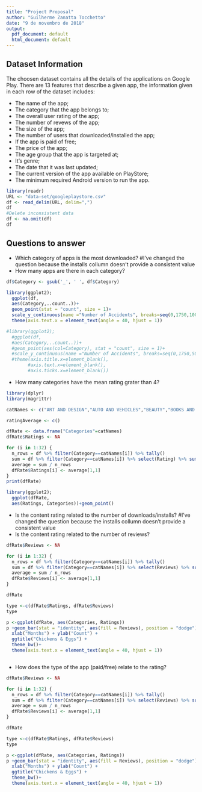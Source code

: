 ```yaml
---
title: "Project Proposal"
author: "Guilherme Zanatta Tocchetto"
date: "9 de novembro de 2018"
output:
  pdf_document: default
  html_document: default
---
```


## Dataset Information

The choosen dataset contains all the details of the applications on Google Play. There are 13 features that describe a given app, the information given in each row of the dataset includes:

 - The name of the app;
 - The category that the app belongs to;
 - The overall user rating of the app;
 - The number of revews of the app;
 - The size of the app;
 - The number of users that downloaded/installed the app;
 - If the app is paid of free;
 - The price of the app;
 - The age group that the app is targeted at;
 - It's genre;
 - The date that it was last updated;
 - The current version of the app available on PlayStore;
 - The minimum required Android version to run the app.

```r
library(readr)
URL <- "data-set/googleplaystore.csv"
df <- read_delim(URL, delim=",")
df
#Delete inconsistent data
df <- na.omit(df)
df
```


## Questions to answer

- Which category of apps is the most downloaded?
#I've changed the question because the installs collumn doesn't provide a consistent value
- How many apps are there in each category?
```r

df$Category <- gsub('_', ' ', df$Category)

library(ggplot2);
  ggplot(df,
  aes(Category,..count..))+
  geom_point(stat = "count", size = 1)+
  scale_y_continuous(name ="Number of Accidents", breaks=seq(0,1750,100))+
  theme(axis.text.x = element_text(angle = 40, hjust = 1))

#library(ggplot2);
  #ggplot(df,
  #aes(Category,..count..))+
  #geom_point(aes(col=Category), stat = "count", size = 1)+
  #scale_y_continuous(name ="Number of Accidents", breaks=seq(0,1750,50))+
  #theme(axis.title.x=element_blank(),
        #axis.text.x=element_blank(),
        #axis.ticks.x=element_blank())
```

- How many categories have the mean rating grater than 4?

```r
library(dplyr)
library(magrittr)

catNames <- c("ART AND DESIGN","AUTO AND VEHICLES","BEAUTY","BOOKS AND REFERENCE","BUSINESS","COMICS","COMMUNICATION","DATING","EDUCATION","ENTERTAINMENT","EVENTS", "FAMILY", "FINANCE","GAME","HEALTH AND FITNESS","HOUSE AND HOME","LIBRARIES AND DEMO","LIFESTYLE","MAPS AND NAVIGATION","MEDICAL","NEWS AND MAGAZINES","PARENTING","PERSONALIZATION","PHOTOGRAPHY","PRODUCTIVITY","SHOPPING","SOCIAL","SPORTS","TOOLS","TRAVEL AND LOCAL","VIDEO PLAYERS","WEATHER")

ratingAverage <- c()

dfRate <- data.frame("Categories"=catNames)
dfRate$Ratings <- NA

for (i in 1:32) {
  n_rows = df %>% filter(Category==catNames[i]) %>% tally()
  sum = df %>% filter(Category==catNames[i]) %>% select(Rating) %>% sum()
  average = sum / n_rows
  dfRate$Ratings[i] <- average[1,1]
}
print(dfRate)

library(ggplot2);
  ggplot(dfRate,
  aes(Ratings, Categories))+geom_point()
```

- Is the content rating related to the number of downloads/installs?
#I've changed the question because the installs collumn doesn't provide a consistent value
- Is the content rating related to the number of reviews?

```r



dfRate$Reviews <- NA

for (i in 1:32) {
  n_rows = df %>% filter(Category==catNames[i]) %>% tally()
  sum = df %>% filter(Category==catNames[i]) %>% select(Reviews) %>% sum()
  average = sum / n_rows
  dfRate$Reviews[i] <- average[1,1]
}

dfRate

type <-c(dfRate$Ratings, dfRate$Reviews)
type

p <-ggplot(dfRate, aes(Categories, Ratings))
p +geom_bar(stat = "identity", aes(fill = Reviews), position = "dodge") +
  xlab("Months") + ylab("Count") +
  ggtitle("Chickens & Eggs") +
  theme_bw()+
  theme(axis.text.x = element_text(angle = 40, hjust = 1))



```

- How does the type of the app (paid/free) relate to the rating?

```r

dfRate$Reviews <- NA

for (i in 1:32) {
  n_rows = df %>% filter(Category==catNames[i]) %>% tally()
  sum = df %>% filter(Category==catNames[i]) %>% select(Reviews) %>% sum()
  average = sum / n_rows
  dfRate$Reviews[i] <- average[1,1]
}

dfRate

type <-c(dfRate$Ratings, dfRate$Reviews)
type

p <-ggplot(dfRate, aes(Categories, Ratings))
p +geom_bar(stat = "identity", aes(fill = Reviews), position = "dodge") +
  xlab("Months") + ylab("Count") +
  ggtitle("Chickens & Eggs") +
  theme_bw()+
  theme(axis.text.x = element_text(angle = 40, hjust = 1))
```